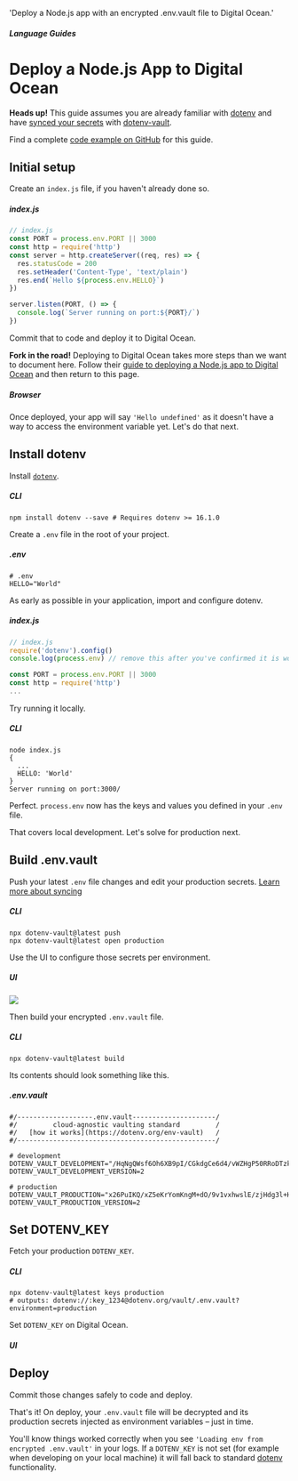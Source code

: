 
  'Deploy a Node.js app with an encrypted .env.vault file to Digital Ocean.'

##### Language Guides
# Deploy a Node.js App to Digital Ocean

<strong>Heads up!</strong> This guide assumes you are already familiar with <a href="https://github.com/motdotla/dotenv">dotenv</a> and have <a href="/docs/tutorials/sync">synced your secrets</a> with <a href="https://github.com/dotenv-org/dotenv-vault">dotenv-vault</a>.

Find a complete <a href="https://github.com/dotenv-org/examples/tree/master/nodejs/digital-ocean">code example on GitHub</a> for this guide.

## Initial setup

Create an `index.js` file, if you haven't already done so.

##### index.js
```js
// index.js
const PORT = process.env.PORT || 3000
const http = require('http')
const server = http.createServer((req, res) => {
  res.statusCode = 200
  res.setHeader('Content-Type', 'text/plain')
  res.end(`Hello ${process.env.HELLO}`)
})

server.listen(PORT, () => {
  console.log(`Server running on port:${PORT}/`)
})
```

Commit that to code and deploy it to Digital Ocean.

<strong>Fork in the road!</strong> Deploying to Digital Ocean takes more steps than we want to document here. Follow their <a href="https://www.digitalocean.com/community/tutorials/how-to-set-up-a-node-js-application-for-production-on-ubuntu-20-04">guide to deploying a Node.js app to Digital Ocean</a> and then return to this page.

##### Browser
<ScreenshotBrowser url="/assets/img/docs/hello-undefined.png" www="yourapp.com on digital ocean" />

Once deployed, your app will say `'Hello undefined'` as it doesn't have a way to access the environment variable yet. Let's do that next.

## Install dotenv

Install [`dotenv`](https://github.com/motdotla/dotenv).

##### CLI
```shell
npm install dotenv --save # Requires dotenv >= 16.1.0
```

Create a `.env` file in the root of your project.

##### .env
```shell
# .env
HELLO="World"
```

As early as possible in your application, import and configure dotenv.

##### index.js
```js
// index.js
require('dotenv').config()
console.log(process.env) // remove this after you've confirmed it is working

const PORT = process.env.PORT || 3000
const http = require('http')
...
```

Try running it locally.

##### CLI
```shell
node index.js
{
  ...
  HELLO: 'World'
}
Server running on port:3000/
```

Perfect. `process.env` now has the keys and values you defined in your `.env` file.

That covers local development. Let's solve for production next.

## Build .env.vault

Push your latest `.env` file changes and edit your production secrets. [Learn more about syncing](/docs/tutorials/sync)

##### CLI
```shell
npx dotenv-vault@latest push
npx dotenv-vault@latest open production
```

Use the UI to configure those secrets per environment.

##### UI
![](/assets/img/docs/edit-production-value.gif)
<ScreenshotBrowser url="/assets/img/docs/edit-production-value.gif" www="www.dotenv.org" />

Then build your encrypted `.env.vault` file.

##### CLI
```shell
npx dotenv-vault@latest build
```

Its contents should look something like this.

##### .env.vault
```shell
#/-------------------.env.vault---------------------/
#/         cloud-agnostic vaulting standard         /
#/   [how it works](https://dotenv.org/env-vault)   /
#/--------------------------------------------------/

# development
DOTENV_VAULT_DEVELOPMENT="/HqNgQWsf6Oh6XB9pI/CGkdgCe6d4/vWZHgP50RRoDTzkzPQk/xOaQs="
DOTENV_VAULT_DEVELOPMENT_VERSION=2

# production
DOTENV_VAULT_PRODUCTION="x26PuIKQ/xZ5eKrYomKngM+dO/9v1vxhwslE/zjHdg3l+H6q6PheB5GVDVIbZg=="
DOTENV_VAULT_PRODUCTION_VERSION=2
```

## Set DOTENV_KEY

Fetch your production `DOTENV_KEY`.

##### CLI
```shell
npx dotenv-vault@latest keys production
# outputs: dotenv://:key_1234@dotenv.org/vault/.env.vault?environment=production
```

Set `DOTENV_KEY` on Digital Ocean.

##### UI
<ScreenshotBrowser url="/assets/img/docs/digitalocean-vars.png" www="digitalocean.com" />

## Deploy

Commit those changes safely to code and deploy.

That's it! On deploy, your `.env.vault` file will be decrypted and its production secrets injected as environment variables – just in time.

You'll know things worked correctly when you see `'Loading env from encrypted .env.vault'` in your logs. If a `DOTENV_KEY` is not set (for example when developing on your local machine) it will fall back to standard [dotenv](https://github.com/motdotla/dotenv) functionality.

<ScreenshotBrowser url="/assets/img/cloudinary/dotenv_vault_digital_ocean_logs_encrypted_loading_env_vault_qcx4yp.png" www="digitalocean.com logs" />

<WellDone/>
